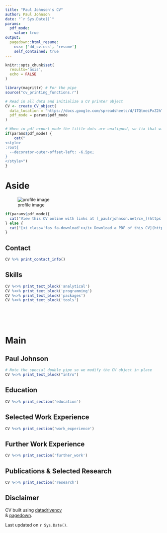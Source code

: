 ```yaml
---
title: "Paul Johnson's CV"
author: Paul Johnson
date: "`r Sys.Date()`"
params:
  pdf_mode:
    value: true
output:
  pagedown::html_resume:
    css: ['dd_cv.css', 'resume']
    self_contained: true
---
```


```r
knitr::opts_chunk$set(
  results='asis', 
  echo = FALSE
)

library(magrittr) # For the pipe
source("cv_printing_functions.r")

# Read in all data and initialize a CV printer object
CV <- create_CV_object(
  data_location = "https://docs.google.com/spreadsheets/d/1TQtmeiPxZ2hTlncQep16CitMeKXK_HNz44DAmND46Y0/edit#gid=1730172225",  
  pdf_mode = params$pdf_mode
)

```


```r
# When in pdf export mode the little dots are unaligned, so fix that with some conditional CSS.
if(params$pdf_mode) {
    cat("
<style>
:root{
  --decorator-outer-offset-left: -6.5px;
}
</style>")
}
```


Aside
================================================================================
![profile image](paul3.png)

```r
if(params$pdf_mode){
  cat("View this CV online with links at [_paulrjohnson.net/cv_](https://paulrjohnson.net/cv.html)")
} else {
  cat("[<i class='fas fa-download'></i> Download a PDF of this CV](https://paulrjohnson.net/cv.pdf)")
}
```

Contact {#contact}
--------------------------------------------------------------------------------

```r
CV %>% print_contact_info()
```

Skills {#skills}
--------------------------------------------------------------------------------

```r
CV %<>% print_text_block('analytical')
CV %<>% print_text_block('programming')
CV %<>% print_text_block('packages')
CV %<>% print_text_block('tools')
```

<br>
<br>
<br>



Main
================================================================================

Paul Johnson {#title}
--------------------------------------------------------------------------------

```r
# Note the special double pipe so we modify the CV object in place
CV %<>% print_text_block("intro") 
```


Education {data-icon=graduation-cap data-concise=true}
--------------------------------------------------------------------------------

```r
CV %<>% print_section('education')
```

Selected Work Experience {data-icon=laptop}
--------------------------------------------------------------------------------

```r
CV %<>% print_section('work_experience')
```

Further Work Experience {data-icon=briefcase}
--------------------------------------------------------------------------------

```r
CV %<>% print_section('further_work')
```

Publications & Selected Research {data-icon=flask}
--------------------------------------------------------------------------------

```r
CV %<>% print_section('research')
```


Disclaimer {#disclaimer}
--------------------------------------------------------------------------------

CV built using [datadrivencv](https://github.com/nstrayer/datadrivencv)  
& [pagedown](https://github.com/rstudio/pagedown). 

Last updated on `r Sys.Date()`.
